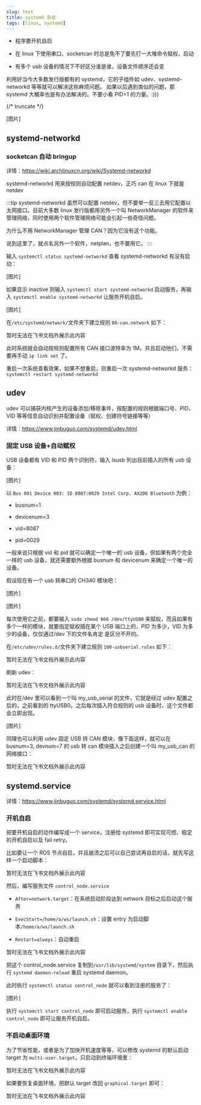 ```yaml
---
slug: test
title: systemd 杂谈
tags: [linux, systemd]
---
```


- 程序要开机自启

- 在 linux 下使用串口、socketcan 时总是免不了要先打一大堆命令赋权、启动

- 有多个 usb 设备的情况下不好区分谁是谁，设备文件顺序还会变

利用好当今大多数发行版都有的 systemd，它的子组件如 udev、systemd-networkd 等等就可以解决这些麻烦问题。
如果以后遇到类似的问题，那 systemd 大概率也是有办法解决的。不要小看 PID=1 的力量。:)))

{/* truncate */}

[图片]

## systemd-networkd

### socketcan 自动 bringup

详情：https://wiki.archlinuxcn.org/wiki/Systemd-networkd

systemd-networkd 用来按规则自动配置 netdev，正巧 can 在 linux 下就是 netdev

:::tip
systemd-networkd 虽然可以配置 netdev，但不要举一反三去用它配置以太网接口。目前大多数 linux 发行版都用另外一个叫 NetworkManager 的软件来管理网络，同时使用两个软件管理网络可能会引起一些奇怪问题。

为什么不用 NetworkManager 管理 CAN？因为它没有这个功能。

说到这里了，就点名另外一个软件，netplan，也不要用它。
:::

输入 `systemctl status systemd-networkd` 查看 systemd-networkd 有没有启动：

[图片]

如果显示 inactive 则输入 `systemctl start systemd-networkd` 启动服务，再输入 `systemctl enable systemd-networkd` 让服务开机自启。

[图片]

在`/etc/systemd/network/`文件夹下建立规则 `80-can.network` 如下：

暂时无法在飞书文档外展示此内容

此时系统就会自动按规则配置所有 CAN 接口波特率为 1M，并且启动他们，不需要再手动 `ip link set` 了。

重启一次系统查看效果，如果不想重启，则重启一次 systemd-networkd 服务：`systemctl restart systemd-networkd`

## udev

udev 可以捕获内核产生的设备添加/移除事件，按配置的规则根据端口号、PID、VID 等等信息自动识别并配置设备（赋权、创建符号链接等等）

详情：https://www.jinbuguo.com/systemd/udev.html

### 固定 USB 设备+自动赋权

USB 设备都有 VID 和 PID 两个识别符，输入 lsusb 列出目前插入的所有 usb 设备：

[图片]

以 `Bus 001 Device 003: ID 8087:0029 Intel Corp. AX200 Bluetooth` 为例：

- busnum=1

- devicenum=3

- vid=8087

- pid=0029

一般来说只根据 vid 和 pid 就可以确定一个唯一的 usb 设备，但如果有两个完全一样的 usb 设备，就还需要额外根据 busnum 和 devicenum 来确定一个唯一的设备。

假设现在有一个 usb 转串口的 CH340 模块吧：

[图片]

[图片]

每次使用它之前，都要输入 `sudo chmod 666 /dev/ttyUSB0` 来赋权，而且如果有多个一样的模块，就要指定赋权插在某个 USB 端口上的，PID 为多少，VID 为多少的设备，仅仅通过/dev 下的文件名肯定
是区分不开的。

在`/etc/udev/rules.d/`文件夹下建立规则 `100-usbserial.rules` 如下：

暂时无法在飞书文档外展示此内容

刷新 udev：

暂时无法在飞书文档外展示此内容

此时在/dev 里可以看到一个叫 my_usb_serial 的文件，它就是经过 udev 配置之后的，之前看到的 ttyUSB0。之后每次插入符合规则的 usb 设备时，这个文件都会立即出现。

[图片]

同理也可以利用 udev 固定 USB 转 CAN 模块，像下面这样，就可以在 busnum=3, devnum=7 的 usb 转 can 模块插入之后创建一个叫 my_usb_can 的网络接口：

暂时无法在飞书文档外展示此内容

## systemd.service

详情：https://www.jinbuguo.com/systemd/systemd.service.html

### 开机自启

把要开机自启的动作编写成一个 service，注册给 systemd 即可实现可控、稳定的开机自启以及 fail retry。

比如要让一个 ROS 节点自启，并且崩溃之后可以自己尝试再自启的话，就先写这样一个启动脚本：

暂时无法在飞书文档外展示此内容

然后，编写服务文件 `control_node.service`

- `After=network.target`：在系统启动阶段达到 network 目标之后启动这个服务

- `ExecStart=/home/a/ws/launch.sh`：设置 entry 为启动脚本`/home/a/ws/launch.sh`

- `Restart=always`：自动重启

暂时无法在飞书文档外展示此内容

把这个 control_node.service 复制到`/usr/lib/systemd/system` 目录下，然后执行 `systemd daemon-reload` 重启 systemd daemon。

此时执行 `systemctl status control_node` 就可以看到注册的服务了：

[图片]

执行 `systemctl start control_node` 即可启动服务，执行 `systemctl enable control_node` 即可让服务开机自启。

### 不启动桌面环境

为了节省性能，或者是为了加快开机速度等等，可以修改 systemd 的默认启动 target 为 `multi-user.target`，只启动到终端环境里：

暂时无法在飞书文档外展示此内容

如果要恢复桌面环境，把默认 target 改回 `graphical.target` 即可：

暂时无法在飞书文档外展示此内容
